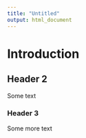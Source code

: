 ```yaml
---
title: "Untitled"
output: html_document
---
```


# Introduction

## Header 2

Some text

### Header 3

Some more text